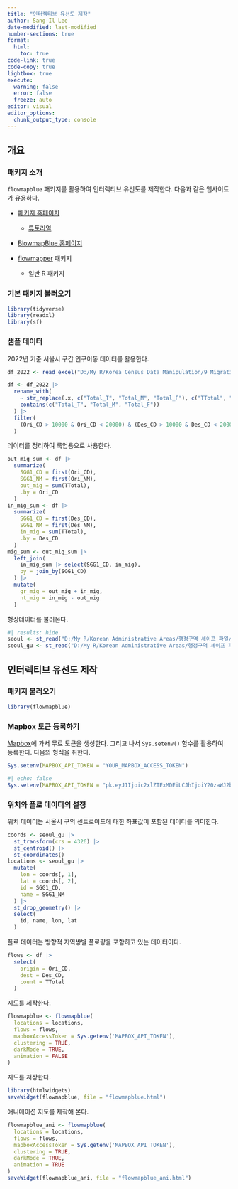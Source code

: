 ```yaml
---
title: "인터렉티브 유선도 제작"
author: Sang-Il Lee
date-modified: last-modified
number-sections: true
format: 
  html: 
    toc: true
code-link: true
code-copy: true
lightbox: true
execute: 
  warning: false
  error: false
  freeze: auto
editor: visual
editor_options: 
  chunk_output_type: console
---
```


## 개요

### 패키지 소개

`flowmapblue` 패키지를 활용하여 인터랙티브 유선도를 제작한다. 다음과 같은 웹사이트가 유용하다.

-   [패키지 홈페이지](https://github.com/FlowmapBlue/flowmapblue.R)

    -   [튜토리얼](https://cran.r-project.org/web/packages/flowmapblue/vignettes/flowmapblue.html)

-   [BlowmapBlue 홈페이지](https://www.flowmap.blue/)

-   [flowmapper](https://github.com/JohMast/flowmapper) 패키지

    -   일반 R 패키지

### 기본 패키지 불러오기

```r
library(tidyverse)
library(readxl)
library(sf)
```

### 샘플 데이터

2022년 기준 서울시 구간 인구이동 데이터를 활용한다.

```r
df_2022 <- read_excel("D:/My R/Korea Census Data Manipulation/9 Migration/DM_Comp_Code_Mig_2022_Sidogungu.xlsx") 

df <- df_2022 |> 
  rename_with(
    ~ str_replace(.x, c("Total_T", "Total_M", "Total_F"), c("TTotal", "MTotal", "FTotal")),
    contains(c("Total_T", "Total_M", "Total_F"))
  ) |> 
  filter(
    (Ori_CD > 10000 & Ori_CD < 20000) & (Des_CD > 10000 & Des_CD < 20000) & (Ori_CD != Des_CD)
  )
```

데이터를 정리하여 룩업용으로 사용한다.

```r
out_mig_sum <- df |> 
  summarize(
    SGG1_CD = first(Ori_CD), 
    SGG1_NM = first(Ori_NM),
    out_mig = sum(TTotal),
    .by = Ori_CD
  ) 
in_mig_sum <- df |> 
  summarize(
    SGG1_CD = first(Des_CD), 
    SGG1_NM = first(Des_NM),
    in_mig = sum(TTotal),
    .by = Des_CD
  ) 
mig_sum <- out_mig_sum |> 
  left_join(
    in_mig_sum |> select(SGG1_CD, in_mig), 
    by = join_by(SGG1_CD)
  ) |> 
  mutate(
    gr_mig = out_mig + in_mig, 
    nt_mig = in_mig - out_mig
  )
```

형상데이터를 불러온다.

```r
#| results: hide
seoul <- st_read("D:/My R/Korean Administrative Areas/행정구역 셰이프 파일/2 Original Cleaning/2022_4Q/SEOUL_SIDO_2022_4Q.shp", options = "ENCODING=CP949")
seoul_gu <- st_read("D:/My R/Korean Administrative Areas/행정구역 셰이프 파일/2 Original Cleaning/2022_4Q/SEOUL_GU_2022_4Q.shp", options = "ENCODING=CP949")
```

## 인터렉티브 유선도 제작

### 패키지 불러오기

```r
library(flowmapblue)
```

### Mapbox 토큰 등록하기

[Mapbox](https://account.mapbox.com/)에 가서 무료 토큰을 생성한다. 그리고 나서 `Sys.setenv()` 함수를 활용하여 등록한다. 다음의 형식을 취한다.

```r
Sys.setenv(MAPBOX_API_TOKEN = "YOUR_MAPBOX_ACCESS_TOKEN")
```

```r
#| echo: false
Sys.setenv(MAPBOX_API_TOKEN = "pk.eyJ1Ijoic2xlZTExMDEiLCJhIjoiY20zaWJ2bXp5MGx1ZTJscXg5NWphcG4zaiJ9.QdFkfvzX1YN5baf7oFrxFg")
```

### 위치와 플로 데이터의 설정

위치 데이터는 서울시 구의 센트로이드에 대한 좌표값이 포함된 데이터를 의미한다.

```r
coords <- seoul_gu |> 
  st_transform(crs = 4326) |> 
  st_centroid() |> 
  st_coordinates()
locations <- seoul_gu |> 
  mutate(
    lon = coords[, 1],
    lat = coords[, 2],
    id = SGG1_CD, 
    name = SGG1_NM
  ) |> 
  st_drop_geometry() |> 
  select(
    id, name, lon, lat
  ) 
```

플로 데이터는 방향적 지역쌍별 플로량을 포함하고 있는 데이터이다.

```r
flows <- df |> 
  select(
    origin = Ori_CD,
    dest = Des_CD,
    count = TTotal
  )
```

지도를 제작한다.

```r
flowmapblue <- flowmapblue(
  locations = locations,
  flows = flows,
  mapboxAccessToken = Sys.getenv('MAPBOX_API_TOKEN'),
  clustering = TRUE,
  darkMode = TRUE,
  animation = FALSE
)
```

지도를 저장한다.

```r
library(htmlwidgets)
saveWidget(flowmapblue, file = "flowmapblue.html")
```

애니메이션 지도를 제작해 본다.

```r
flowmapblue_ani <- flowmapblue(
  locations = locations,
  flows = flows,
  mapboxAccessToken = Sys.getenv('MAPBOX_API_TOKEN'),
  clustering = TRUE,
  darkMode = TRUE,
  animation = TRUE
)
saveWidget(flowmapblue_ani, file = "flowmapblue_ani.html")
```
